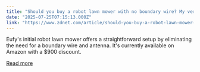 ```yaml
---
title: "Should you buy a robot lawn mower with no boundary wire? My verdict after months of testing"
date: "2025-07-25T07:15:13.000Z"
link: "https://www.zdnet.com/article/should-you-buy-a-robot-lawn-mower-with-no-boundary-wire-my-verdict-after-months-of-testing/"
---
```


Eufy's initial robot lawn mower offers a straightforward setup by eliminating the need for a boundary wire and antenna. It's currently available on Amazon with a $900 discount.

[Read more](https://www.zdnet.com/article/should-you-buy-a-robot-lawn-mower-with-no-boundary-wire-my-verdict-after-months-of-testing/)
